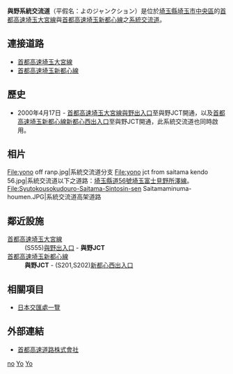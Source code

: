 {{日本公路設施
|設施名稱 = 與野系統交流道
|色 =
|圖像 =
|pxl = 
|圖像簡介 = 
|公路名稱1 = [[首都高速埼玉大宮線|首都高速埼玉大宮線]]
|IC編號1 =
|收費站編號1 =
|記號1 =
|起點1 = 
|距離1 = 
|上一設施1 = [[與野出入口|與野出入口]]
|上一設施距離1 = 
|下一設施1 = 
|下一設施距離1 =
|公路名稱2 = [[首都高速埼玉新都心線|首都高速埼玉新都心線]]
|IC編號2 = 
|收費站編號2 = 
|記號2 =
|起點2 = 
|距離2 = 
|上一設施2 = 
|上一設施距離2 =
|下一設施2 = [[新都心西出入口|新都心西出入口]]
|下一設施距離2 = 
|連接道路 = 
|啟用日期 = 2000年4月17日
|停用日期 = 
|流量 = 
|智能IC = 
|上行營業時間 = 
|上行油站 = 
|上行油站營業時間 = 
|下行營業時間 = 
|下行油站 = 
|下行油站營業時間 = 
|郵政編碼 = 
|所在地 = [[埼玉縣|埼玉縣]][[埼玉市|埼玉市]][[中央區_(埼玉市)|中央區]]
|坐標 = {{coord|35|53|28.21|N|139|36|43.46|E}}
|備註 = 
}}
'''與野系統交流道'''（平假名：よのジャンクション）是位於[[埼玉縣|埼玉縣]][[埼玉市|埼玉市]][[中央區_(埼玉市)|中央區]]的[[首都高速埼玉大宮線|首都高速埼玉大宮線]]與[[首都高速埼玉新都心線|首都高速埼玉新都心線]]之[[系統交流道|系統交流道]]。

== 連接道路 ==
* [[首都高速埼玉大宮線|首都高速埼玉大宮線]]
* [[首都高速埼玉新都心線|首都高速埼玉新都心線]]

== 歷史 ==
* 2000年4月17日 - [[首都高速埼玉大宮線|首都高速埼玉大宮線]][[與野出入口|與野出入口]]至與野JCT開通，以及[[首都高速埼玉新都心線|首都高速埼玉新都心線]][[新都心西出入口|新都心西出入口]]至與野JCT開通，此系統交流道也同時啟用。

== 相片 ==
<gallery>
File:yono off ranp.jpg|系統交流道分支
File:yono jct from saitama kendo 56.jpg|系統交流道以下之道路：[[埼玉縣道56號埼玉富士見野所澤線|埼玉縣道56號埼玉富士見野所澤線]]。
File:Syutokousokudouro-Saitama-Sintosin-sen Saitamaminuma-houmen.JPG|系統交流道高架道路
</gallery>

== 鄰近設施 ==
; [[首都高速埼玉大宮線|首都高速埼玉大宮線]]
: (S555)[[與野出入口|與野出入口]] - '''與野JCT'''
; [[首都高速埼玉新都心線|首都高速埼玉新都心線]]
: '''與野JCT''' - (S201,S202)[[新都心西出入口|新都心西出入口]]

== 相關項目 ==
* [[日本交匯處一覽|日本交匯處一覽]]

== 外部連結 ==
*[https://web.archive.org/web/20120212185421/http://www.shutoko.jp/ 首都高速道路株式會社]{{ja}}

{{首都高速埼玉大宮線}}
{{首都高速埼玉新都心線}}

[[Category:日本系統交流道_Yo|no]]
[[Category:埼玉縣交流道|Yo]]
[[Category:首都高速道路系統交流道|Yo]]